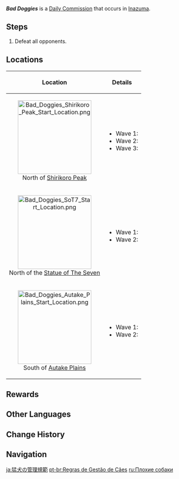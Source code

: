 {{Quest Infobox
|id            = 31220; 31221; 31222
|type          = Commission
|startLocation = [[Tsurumi Island]], [[Inazuma]]
|region        = Inazuma
|area          = Tsurumi Island
|otherRewards  = *AR-Dependent Rewards
|characters    = Traveler
}}
'''''Bad Doggies''''' is a [[Daily Commission]] that occurs in [[Inazuma]].

==Steps==
{{Quest Description|A pack of [[Rifthounds]] have appeared out in the wild, threatening the safety of the surrounding areas. Defeat them and put an end to any further threat they might pose.}}
# Defeat all opponents.

==Locations==
{| class="wikitable"
!Location||Details
|-
|<center>[[File:Bad Doggies Shirikoro Peak Start Location.png|200px]]<br>North of [[Shirikoro Peak]]</center>||
* Wave 1: {{Enemy List|Rockfond Rifthound Whelp;Thundercraven Rifthound Whelp}}
* Wave 2: {{Enemy List|Thundercraven Rifthound;Thundercraven Rifthound Whelp}}
* Wave 3: {{Enemy List|Rockfond Rifthound;Rockfond Rifthound Whelp}}
|-
|<center>[[File:Bad Doggies SoT7 Start Location.png|200px]]<br>North of the [[Statue of The Seven]]</center>||
* Wave 1: {{Enemy List|Rockfond Rifthound Whelp*3}}
* Wave 2: {{Enemy List|Rockfond Rifthound;Rockfond Rifthound Whelp*2}}
|-
|<center>[[File:Bad Doggies Autake Plains Start Location.png|200px]]<br>South of [[Autake Plains]]</center>||
* Wave 1: {{Enemy List|Thundercraven Rifthound Whelp*3}}
* Wave 2: {{Enemy List|Thundercraven Rifthound;Thundercraven Rifthound Whelp*2}}
|}

==Rewards==
{{Commission Rewards|full}}

==Other Languages==
{{Other Languages
|en      = Bad Doggies
|zhs     = 恶犬管理规范
|zhs_rm  = È Quǎn Guǎnlǐ Guīfàn
|zht     = 惡犬管理規範
|zht_rm  = È Quǎn Guǎnlǐ Guīfàn
|zh_tl   = Ferocious Dog Management Regulations
|ja      = 猛犬の管理規範
|ja_rm   = Mouken no Kanri Kihan
|ja_tl   = Ferocious Dog Management Standards
|ko      = 맹견 관리 규범
|ko_rm   = Maenggyeon Gwanri Gyubeom
|ko_tl   = Management Norms of Ferocious Dogs
|es      = ¡Perro malo!
|es_tl   = Bad Dog!
|fr      = Méchants toutous !
|fr_tl   = Bad Doggies!
|ru      = Плохие собаки
|ru_tl   = Bad Dogs
|th      = มาตรฐานการจัดการสุนัขดุร้าย
|th_rm   = Mattrathan Kan Chatkan Sunak Durai
|th_tl   = Management Standards of Wild Dogs
|vi      = Phạm Vi Quản Lý
|vi_tl   = Management Scope
|de      = Vorsicht! Gefährliche Hunde!
|de_tl   = Caution! Dangerous Dogs!
|id      = Anjing Bandel!
|id_tl   = Bad Dog!
|pt      = Regras de Gestão de Cães
|pt_tl   = Rules About the Management of Dogs
|tr      = Yaramaz Köpekler
|tr_tl   = Naughty Dogs
|it      = Cani cattivi
|it_tl   = 
}}

==Change History==
{{Change History|2.2}}

==Navigation==
{{Commission Navbox|Basic}}

[[ja:猛犬の管理規範]]
[[pt-br:Regras de Gestão de Cães]]
[[ru:Плохие собаки]]